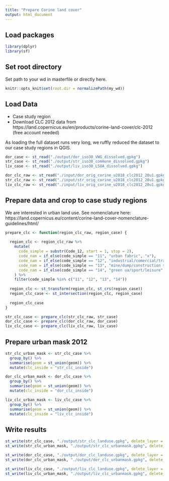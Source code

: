 ---
title: "Prepare Corine land cover"
output: html_document
---

## Load packages

```{r, echo=FALSE}
library(dplyr)
library(sf)
```

## Set root directory

Set path to your wd in masterfile or directly here. 

```{r setup, include=FALSE}
knitr::opts_knit$set(root.dir = normalizePath(my_wd))
```

## Load Data

* Case study region
* Download CLC 2012 data from https://land.copernicus.eu/en/products/corine-land-cover/clc-2012 (free account needed)

As loading the full dataset runs very long, we ruffly reduced the dataset to our case study regions in QGIS. 

```{r}
dor_case <- st_read("./output/dor_iso30_VWG_dissolved.gpkg")
str_case <- st_read("./output/str_iso30_commune_dissolved.gpkg")
liv_case <- st_read("./output/liv_iso30_LSOA_dissolved.gpkg")

dor_clc_raw <- st_read("./input/dor_orig_corine_u2018_clc2012_20u1.gpkg")
str_clc_raw <- st_read("./input/str_orig_corine_u2018_clc2012_20u1.gpkg")
liv_clc_raw <- st_read("./input/liv_orig_corine_u2018_clc2012_20u1.gpkg")
```

## Prepare data and crop to case study regions

We are interested in urban land use. See nomenclature here: https://land.copernicus.eu/content/corine-land-cover-nomenclature-guidelines/html/

```{r}
prepare_clc <- function(region_clc_raw, region_case) {
  
  region_clc <- region_clc_raw %>%
    mutate(
      code_simple = substr(Code_12, start = 1, stop = 2),
      code_nam = if_else(code_simple == "11", "urban fabric", "x"),
      code_nam = if_else(code_simple == "12", "industrial/comercial/transport", code_nam),
      code_nam = if_else(code_simple == "13", "mine/dump/construction sites", code_nam),
      code_nam = if_else(code_simple == "14", "green ua/sport/leisure", code_nam)
    ) %>%
    filter(code_simple %in% c("11", "12", "13", "14"))
  
  region_clc <- st_transform(region_clc, st_crs(region_case))
  region_clc_case <- st_intersection(region_clc, region_case)
  
  region_clc_case
}
```

```{r}
str_clc_case <- prepare_clc(str_clc_raw, str_case)
dor_clc_case <- prepare_clc(dor_clc_raw, dor_case)
liv_clc_case <- prepare_clc(liv_clc_raw, liv_case)
```

## Prepare urban mask 2012

```{r}
str_clc_urban_mask <- str_clc_case %>% 
  group_by() %>%
  summarise(geom = st_union(geom)) %>% 
  mutate(clc_inside = "str_clc_inside")

dor_clc_urban_mask <- dor_clc_case %>% 
  group_by() %>%
  summarise(geom = st_union(geom)) %>% 
  mutate(clc_inside = "dor_clc_inside")

liv_clc_urban_mask <- liv_clc_case %>% 
  group_by() %>%
  summarise(geom = st_union(geom)) %>% 
  mutate(clc_inside = "liv_clc_inside")
```

## Write results

```{r}
st_write(str_clc_case, "./output/str_clc_landuse.gpkg", delete_layer = TRUE)
st_write(str_clc_urban_mask, "./output/str_clc_urbanmask.gpkg", delete_layer = TRUE)

st_write(dor_clc_case, "./output/dor_clc_landuse.gpkg", delete_layer = TRUE)
st_write(dor_clc_urban_mask, "./output/dor_clc_urbanmask.gpkg", delete_layer = TRUE)

st_write(liv_clc_case, "./output/liv_clc_landuse.gpkg", delete_layer = TRUE)
st_write(liv_clc_urban_mask, "./output/liv_clc_urbanmask.gpkg", delete_layer = TRUE)
```
